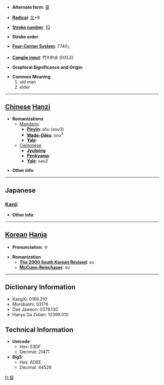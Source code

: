 * '''Alternate form''': [[叜]]

* '''[[Wiktionary:Chinese radical index| Radical]]''': [[Wiktionary:Chinese radical index 又|又]]+8

* '''[[Wiktionary:Chinese total strokes index|Stroke number]]''': [[Wiktionary:Chinese total strokes index 10|10]]

* '''Stroke order''': 

* '''[[Wiktionary:Chinese four corner index|Four-Corner System]]''': 7740<sub>7</sub>

* '''[[Wiktionary:Chinese Cangjie index|Cangjie input]]''': 竹X中水 (HXLE)

* '''Graphical Significance and Origin''': 

* '''Common Meaning'''
*#old man
*# elder


----

== [[Chinese]] [[Hanzi]] ==

* '''Romanizations'''
** [[Mandarin]]
*** '''[[Pinyin]]''': sǒu (sou3)
*** '''[[Wade-Giles]]''': sou<sup>3</sup>
*** '''[[Yale]]''': 
**[[Cantonese]]
***'''[[Jyutping]]''':
***'''[[Penkyamp]]''': 
***'''[[Yale]]''': sau2

* '''Other info''': 

----

==Japanese==
===[[Kanji]]===
{{kanji|on readings=[[そう]] (sō), [[しゅう]] (shū)|kun readings=[[おきな]] (okina)}}

* '''Other info''':  

----

== [[Korean]] [[Hanja]] ==

* '''Pronunciation''': 수

* '''Romanization'''
** '''[[The 2000 South Korean Revised Romanization|The 2000 South Korean Revised]]''': su
** '''[[McCune-Reischauer]]''': su

----

== Dictionary Information ==

* KangXi: 0166.210
* Morobashi: 03176
* Dae Jaweon: 0378.130
* Hanyu Da Zidian: 10399.010

== Technical Information ==

* '''Unicode''':
** Hex: 53DF
** Decimal: 21471
* '''Big5''':
** Hex: ADEE
** Decimal: 44526

[[fr:叟]]